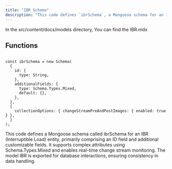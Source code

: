 ```yaml
---
title: "IBR Schema"
description: "This code defines `ibrSchema`, a Mongoose schema for an IBR entity with an ID field and customizable attributes using `Schema.Types.Mixed`. It includes real-time change stream monitoring and exports a Mongoose model named `IBR` for database interactions, ensuring robust data handling."
---
```


In the <Highlight>src/content/docs/models</Highlight> directory, You can find the <Highlight>IBR.mdx</Highlight>


## Functions

```tsx:ibrSchema

const ibrSchema = new Schema(
  {
    id: {
      type: String,
    },
    additionalFields: {
      type: Schema.Types.Mixed,
      default: {},
    },
  },
  {
    collectionOptions: { changeStreamPreAndPostImages: { enabled: true } },
  }
);

```

This code defines a Mongoose schema called ibrSchema for an IBR (Interruptible Load) entity, primarily comprising an ID field and additional customizable fields. It supports complex attributes using Schema.Types.Mixed and enables real-time change stream monitoring. The model IBR is exported for database interactions, ensuring consistency in data handling.